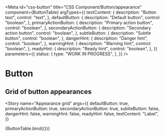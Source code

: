 <!-- @license CC0-1.0 -->


<Meta
  id="css-button"
  title="CSS Component/Button/appearance"
  component={ButtonTable}
  argTypes={{
    textContent: {
      description: "Button text",
      control: "text",
    },
    defaultButton: {
      description: "Default button",
      control: "boolean",
    },
    primaryActionButton: {
      description: "Primary action button",
      control: "boolean",
    },
    secondaryActionButton: {
      description: "Secondary action button",
      control: "boolean",
    },
    subtleButton: {
      description: "Subtle button",
      control: "boolean",
    },
    dangerHint: {
      description: "Danger hint",
      control: "boolean",
    },
    warningHint: {
      description: "Warning hint",
      control: "boolean",
    },
    readyHint: {
      description: "Ready hint",
      control: "boolean",
    },
  }}
  parameters={{
    status: {
      type: "WORK IN PROGRESS",
    },
  }}
/>

# Button

## Grid of button appearances

<Story
  name="Appearance grid"
  args={{
    defaultButton: true,
    primaryActionButton: true,
    secondaryActionButton: true,
    subtleButton: false,
    dangerHint: false,
    warningHint: false,
    readyHint: false,
    textContent: "Label",
  }}
>
  {ButtonTable.bind({})}
</Story>

<ArgsTable story="Appearance grid" />

